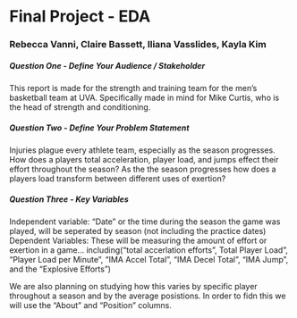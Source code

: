 # Final Project - EDA
### Rebecca Vanni, Claire Bassett, Iliana Vasslides, Kayla Kim

##### Question One - Define Your Audience / Stakeholder

This report is made for the strength and training team for the men's basketball team at UVA. 
Specifically made in mind for Mike Curtis, who is the head of strength and conditioning.

##### Question Two - Define Your Problem Statement

Injuries plague every athlete team, especially as the season progresses. How does a players total acceleration, player load, and jumps effect their effort throughout the season?
As the the season progresses how does a players load transform between different uses of exertion?

##### Question Three - Key Variables
Independent variable: "Date" or the time during the season the game was played, will be seperated by season (not including the practice dates)
Dependent Variables: These will be measuring the amount of effort or exertion in a game...
including("total accerlation efforts", Total Player Load", "Player Load per Minute", "IMA Accel Total", "IMA Decel Total",
"IMA Jump", and the "Explosive Efforts")

We are also planning on studying how this varies by specific player throughout a season and by the average posistions.
In order to fidn this we will use the "About" and "Position" columns. 
```python

```